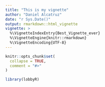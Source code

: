 ```yaml
---
title: "This is my vignette"
author: "Daniel Alcatruz"
date: "r Sys.Date()"
output: rmarkdown::html_vignette
vignette: >
  %\VignetteIndexEntry{Best_Vignette_ever}
  %\VignetteEngine{knitr::rmarkdown}
  %\VignetteEncoding{UTF-8}
---
```


```r
knitr::opts_chunk$set(
  collapse = TRUE,
  comment = "#>"
)
```

```r
library(lobbyR)
```
